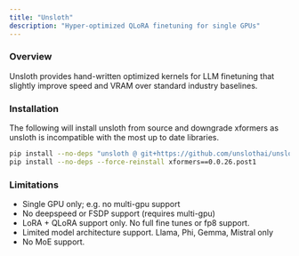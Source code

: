 ```yaml
---
title: "Unsloth"
description: "Hyper-optimized QLoRA finetuning for single GPUs"
---
```


### Overview

Unsloth provides hand-written optimized kernels for LLM finetuning that slightly improve speed and VRAM over
standard industry baselines.


### Installation

The following will install unsloth from source and downgrade xformers as unsloth is incompatible with the most up
to date libraries.

```bash
pip install --no-deps "unsloth @ git+https://github.com/unslothai/unsloth.git"
pip install --no-deps --force-reinstall xformers==0.0.26.post1
```


### Limitations

- Single GPU only; e.g. no multi-gpu support
- No deepspeed or FSDP support (requires multi-gpu)
- LoRA + QLoRA support only. No full fine tunes or fp8 support.
- Limited model architecture support. Llama, Phi, Gemma, Mistral only
- No MoE support.
